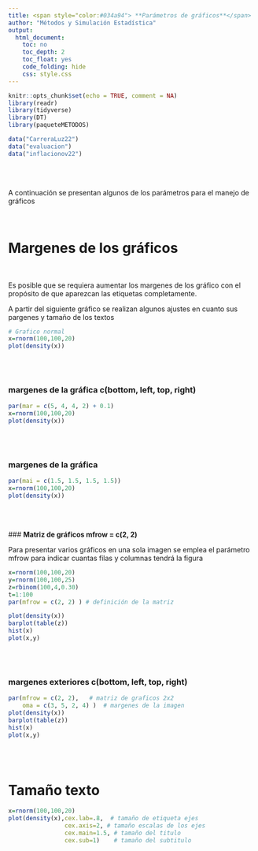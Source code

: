 ```yaml
---
title: <span style="color:#034a94"> **Parámetros de gráficos**</span>
author: "Métodos y Simulación Estadística"
output:
  html_document:
    toc: no
    toc_depth: 2
    toc_float: yes
    code_folding: hide
    css: style.css
---
```


```r
knitr::opts_chunk$set(echo = TRUE, comment = NA)
library(readr)
library(tidyverse)
library(DT)
library(paqueteMETODOS)

data("CarreraLuz22")
data("evaluacion")
data("inflacionov22")
```

</br></br>

A continuación se presentan algunos de los parámetros para el manejo de gráficos


</br>

#  **Margenes de los gráficos**

</br>

Es posible que se requiera aumentar los margenes de los gráfico con el propósito de que aparezcan las etiquetas completamente.

A partir del siguiente gráfico se realizan algunos ajustes en cuanto sus pargenes y  tamaño de los textos

```r
# Grafico normal
x=rnorm(100,100,20)
plot(density(x))
```

</br></br>

### **margenes de la gráfica  c(bottom, left, top, right)**

```r

par(mar = c(5, 4, 4, 2) + 0.1)
x=rnorm(100,100,20)
plot(density(x))
```

</br></br>

###  **margenes de la gráfica**

```r

par(mai = c(1.5, 1.5, 1.5, 1.5))
x=rnorm(100,100,20)
plot(density(x))

```
 
 </br></br>
 
 ### **Matriz de gráficos mfrow = c(2, 2)**

Para presentar varios gráficos en una sola imagen se emplea el parámetro mfrow para indicar cuantas filas y columnas tendrá la figura


```r
x=rnorm(100,100,20)
y=rnorm(100,100,25)
z=rbinom(100,4,0.30)
t=1:100
par(mfrow = c(2, 2) ) # definición de la matriz

plot(density(x))
barplot(table(z))
hist(x)
plot(x,y)
```

</br></br>

### **margenes exteriores c(bottom, left, top, right)**

```r

par(mfrow = c(2, 2),   # matriz de graficos 2x2
    oma = c(3, 5, 2, 4) )  # margenes de la imagen
plot(density(x))
barplot(table(z))
hist(x)
plot(x,y)

```

</br></br>

# **Tamaño texto**



```r
x=rnorm(100,100,20)
plot(density(x),cex.lab=.8,  # tamaño de etiqueta ejes
                cex.axis=2, # tamaño escalas de los ejes 
                cex.main=1.5, # tamaño del titulo
                cex.sub=1)    # tamaño del subtitulo
```





